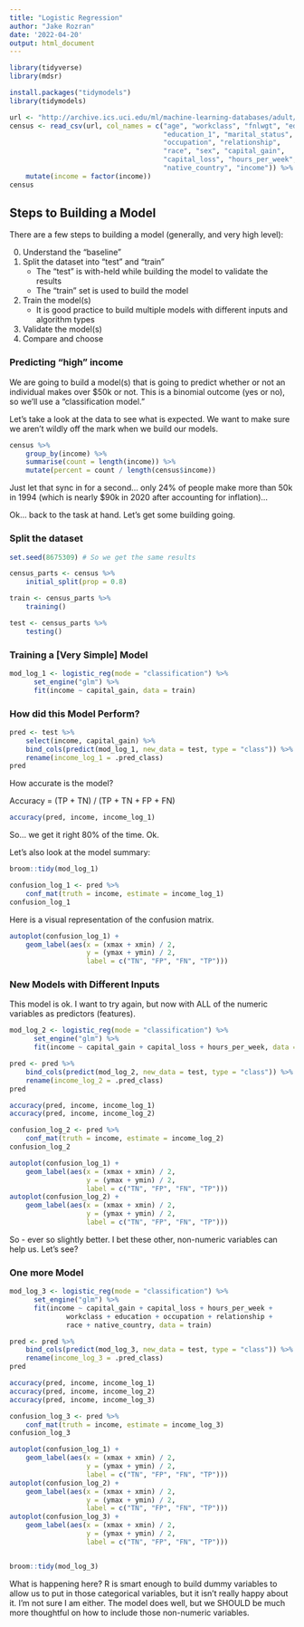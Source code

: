 ```yaml
---
title: "Logistic Regression"
author: "Jake Rozran"
date: '2022-04-20'
output: html_document
---
```


```r
library(tidyverse)
library(mdsr)

install.packages("tidymodels")
library(tidymodels)

url <- "http://archive.ics.uci.edu/ml/machine-learning-databases/adult/adult.data"
census <- read_csv(url, col_names = c("age", "workclass", "fnlwgt", "education", 
                                      "education_1", "marital_status", 
                                      "occupation", "relationship", 
                                      "race", "sex", "capital_gain", 
                                      "capital_loss", "hours_per_week", 
                                      "native_country", "income")) %>% 
    mutate(income = factor(income))
census
```

## Steps to Building a Model

There are a few steps to building a model (generally, and very high level):

0. Understand the "baseline"
1. Split the dataset into "test" and "train"
    + The "test" is with-held while building the model to validate the results
    + The "train" set is used to build the model
2. Train the model(s)
    + It is good practice to build multiple models with different inputs and 
    algorithm types
3. Validate the model(s)
4. Compare and choose

### Predicting "high" income

We are going to build a model(s) that is going to predict whether or not an 
individual makes over $50k or not. This is a binomial outcome (yes or no), so 
we'll use a "classification model." 

Let's take a look at the data to see what is expected. We want to make sure we 
aren't wildly off the mark when we build our models.

```r
census %>% 
    group_by(income) %>% 
    summarise(count = length(income)) %>% 
    mutate(percent = count / length(census$income))
```

Just let that sync in for a second... only 24% of people make more than 50k in 
1994 (which is nearly $90k in 2020 after accounting for inflation)... 

Ok... back to the task at hand. Let's get some building going. 

### Split the dataset

```r
set.seed(8675309) # So we get the same results

census_parts <- census %>% 
    initial_split(prop = 0.8)

train <- census_parts %>% 
    training()

test <- census_parts %>% 
    testing()
```

### Training a [Very Simple] Model

```r
mod_log_1 <- logistic_reg(mode = "classification") %>%
      set_engine("glm") %>%
      fit(income ~ capital_gain, data = train)
```

### How did this Model Perform?

```r
pred <- test %>% 
    select(income, capital_gain) %>% 
    bind_cols(predict(mod_log_1, new_data = test, type = "class")) %>% 
    rename(income_log_1 = .pred_class)
pred
```

How accurate is the model? 

Accuracy = (TP + TN) / (TP + TN + FP + FN)

```r
accuracy(pred, income, income_log_1)
```
So... we get it right 80% of the time. Ok. 

Let's also look at the model summary:

```r
broom::tidy(mod_log_1)
```

```r
confusion_log_1 <- pred %>% 
    conf_mat(truth = income, estimate = income_log_1)
confusion_log_1
```

Here is a visual representation of the confusion matrix.

```r
autoplot(confusion_log_1) +
    geom_label(aes(x = (xmax + xmin) / 2, 
                   y = (ymax + ymin) / 2,
                   label = c("TN", "FP", "FN", "TP")))
```

### New Models with Different Inputs

This model is ok. I want to try again, but now with ALL of the numeric variables 
as predictors (features).

```r
mod_log_2 <- logistic_reg(mode = "classification") %>%
      set_engine("glm") %>%
      fit(income ~ capital_gain + capital_loss + hours_per_week, data = train)
```
```r
pred <- pred %>% 
    bind_cols(predict(mod_log_2, new_data = test, type = "class")) %>% 
    rename(income_log_2 = .pred_class)
pred

accuracy(pred, income, income_log_1)
accuracy(pred, income, income_log_2)

confusion_log_2 <- pred %>% 
    conf_mat(truth = income, estimate = income_log_2)
confusion_log_2

autoplot(confusion_log_1) +
    geom_label(aes(x = (xmax + xmin) / 2, 
                   y = (ymax + ymin) / 2,
                   label = c("TN", "FP", "FN", "TP")))
autoplot(confusion_log_2) +
    geom_label(aes(x = (xmax + xmin) / 2, 
                   y = (ymax + ymin) / 2,
                   label = c("TN", "FP", "FN", "TP")))
```

So - ever so slightly better. I bet these other, non-numeric variables can help 
us. Let's see?

### One more Model

```r
mod_log_3 <- logistic_reg(mode = "classification") %>%
      set_engine("glm") %>%
      fit(income ~ capital_gain + capital_loss + hours_per_week + 
              workclass + education + occupation + relationship + 
              race + native_country, data = train)
```
```r
pred <- pred %>% 
    bind_cols(predict(mod_log_3, new_data = test, type = "class")) %>% 
    rename(income_log_3 = .pred_class)
pred

accuracy(pred, income, income_log_1)
accuracy(pred, income, income_log_2)
accuracy(pred, income, income_log_3)

confusion_log_3 <- pred %>% 
    conf_mat(truth = income, estimate = income_log_3)
confusion_log_3

autoplot(confusion_log_1) +
    geom_label(aes(x = (xmax + xmin) / 2, 
                   y = (ymax + ymin) / 2,
                   label = c("TN", "FP", "FN", "TP")))
autoplot(confusion_log_2) +
    geom_label(aes(x = (xmax + xmin) / 2, 
                   y = (ymax + ymin) / 2,
                   label = c("TN", "FP", "FN", "TP")))
autoplot(confusion_log_3) +
    geom_label(aes(x = (xmax + xmin) / 2, 
                   y = (ymax + ymin) / 2,
                   label = c("TN", "FP", "FN", "TP")))


broom::tidy(mod_log_3)
```

What is happening here? R is smart enough to build dummy variables to allow us 
to put in those categorical variables, but it isn't really happy about it. I'm 
not sure I am either. The model does well, but we SHOULD be much more thoughtful 
on how to include those non-numeric variables. 